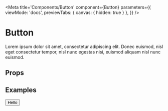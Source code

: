 
<Meta 
  title='Components/Button' 
  component={Button}
  parameters={{
    viewMode: 'docs',
    previewTabs: { 
      canvas: { hidden: true } 
     },
  }}
/>

# Button

Lorem ipsum dolor sit amet, consectetur adipiscing elit. Donec euismod, nisl eget consectetur tempor, nisl nunc egestas nisi, euismod aliquam nisl nunc euismod.

## Props

<ArgsTable of={Button} />

## Examples

<Canvas>
  <Story name='Default'>
    <Button>Hello</Button>
  </Story>
</Canvas>
